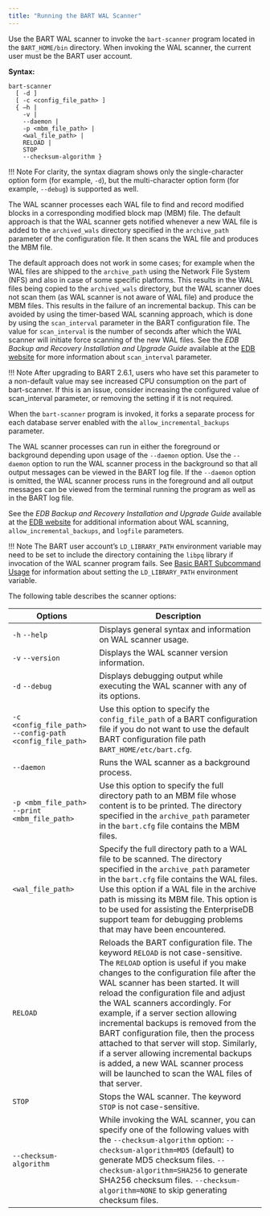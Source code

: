 ```yaml
---
title: "Running the BART WAL Scanner"
---
```


<div id="running_the_bart_wal_scanner" class="registered_link"></div>

Use the BART WAL scanner to invoke the `bart-scanner` program located in the `BART_HOME/bin` directory. When invoking the WAL scanner, the current user must be the BART user account.

**Syntax:**

```text
bart-scanner
  [ -d ]
  [ -c <config_file_path> ]
  { –h |
    -v |
    --daemon |
    -p <mbm_file_path> |
    <wal_file_path> |
    RELOAD |
    STOP
    --checksum-algorithm }
```

!!! Note
    For clarity, the syntax diagram shows only the single-character option form (for example, `-d`), but the multi-character option form (for example, `--debug`) is supported as well.

The WAL scanner processes each WAL file to find and record modified blocks in a corresponding modified block map (MBM) file. The default approach is that the WAL scanner gets notified whenever a new WAL file is added to the `archived_wals` directory specified in the `archive_path` parameter of the configuration file. It then scans the WAL file and produces the MBM file.

The default approach does not work in some cases; for example when the WAL files are shipped to the `archive_path` using the Network File System (NFS) and also in case of some specific platforms. This results in the WAL files being copied to the `archived_wals` directory, but the WAL scanner does not scan them (as WAL scanner is not aware of WAL file) and produce the MBM files. This results in the failure of an incremental backup. This can be avoided by using the timer-based WAL scanning approach, which is done by using the `scan_interval` parameter in the BART configuration file. The value for `scan_interval` is the number of seconds after which the WAL scanner will initiate force scanning of the new WAL files. See the *EDB Backup and Recovery Installation and Upgrade Guide* available at the [EDB website](/bart/latest/bart_inst/) for more information about `scan_interval` parameter.

!!! Note
    After upgrading to BART 2.6.1, users who have set this parameter to a non-default value may see increased CPU consumption on the part of bart-scanner. If this is an issue, consider increasing the configured value of scan_interval parameter, or removing the setting if it is not required.

When the `bart-scanner` program is invoked, it forks a separate process for each database server enabled with the `allow_incremental_backups` parameter.

The WAL scanner processes can run in either the foreground or background depending upon usage of the `--daemon` option. Use the `--daemon` option to run the WAL scanner process in the background so that all output messages can be viewed in the BART log file. If the `--daemon` option is omitted, the WAL scanner process runs in the foreground and all output messages can be viewed from the terminal running the program as well as in the BART log file.

See the *EDB Backup and Recovery Installation and Upgrade Guide* available at the [EDB website](/bart/latest/bart_inst/) for additional information about WAL scanning, `allow_incremental_backups`, and `logfile` parameters.

!!! Note
    The BART user account’s `LD_LIBRARY_PATH` environment variable may need to be set to include the directory containing the `libpq` library if invocation of the WAL scanner program fails. See [Basic BART Subcommand Usage](03_basic_bart_subcommand_usage/#basic_bart_subcommand_usage) for information about setting the `LD_LIBRARY_PATH` environment variable.

The following table describes the scanner options:

| Options                                                     | Description                                                                                                                                                                                                                                                                                                                                                                                                                                                                                                                                                                                       |
| ----------------------------------------------------------- | ------------------------------------------------------------------------------------------------------------------------------------------------------------------------------------------------------------------------------------------------------------------------------------------------------------------------------------------------------------------------------------------------------------------------------------------------------------------------------------------------------------------------------------------------------------------------------------------------- |
| `-h` `--help`                                               | Displays general syntax and information on WAL scanner usage.                                                                                                                                                                                                                                                                                                                                                                                                                                                                                                                                     |
| `-v` `--version`                                            | Displays the WAL scanner version information.                                                                                                                                                                                                                                                                                                                                                                                                                                                                                                                                                     |
| `-d` `--debug`                                              | Displays debugging output while executing the WAL scanner with any of its options.                                                                                                                                                                                                                                                                                                                                                                                                                                                                                                                |
| `-c <config_file_path>`  `--config-path <config_file_path>` | Use this option to specify the `config_file_path` of a BART configuration file if you do not want to use the default BART configuration file path `BART_HOME/etc/bart.cfg`.                                                                                                                                                                                                                                                                                                                                                                                                                       |
| `--daemon`                                                  | Runs the WAL scanner as a background process.                                                                                                                                                                                                                                                                                                                                                                                                                                                                                                                                                     |
| `-p <mbm_file_path>` `--print <mbm_file_path>`              | Use this option to specify the full directory path to an MBM file whose content is to be printed. The directory specified in the `archive_path` parameter in the `bart.cfg` file contains the MBM files.                                                                                                                                                                                                                                                                                                                                                                                          |
| `<wal_file_path>`                                           | Specify the full directory path to a WAL file to be scanned. The directory specified in the `archive_path` parameter in the `bart.cfg` file contains the WAL files. Use this option if a WAL file in the archive path is missing its MBM file. This option is to be used for assisting the EnterpriseDB support team for debugging problems that may have been encountered.                                                                                                                                                                                                                       |
| `RELOAD`                                                    | Reloads the BART configuration file. The keyword `RELOAD` is not case-sensitive. The `RELOAD` option is useful if you make changes to the configuration file after the WAL scanner has been started. It will reload the configuration file and adjust the WAL scanners accordingly. For example, if a server section allowing incremental backups is removed from the BART configuration file, then the process attached to that server will stop. Similarly, if a server allowing incremental backups is added, a new WAL scanner process will be launched to scan the WAL files of that server. |
| `STOP`                                                      | Stops the WAL scanner. The keyword `STOP` is not case-sensitive.                                                                                                                                                                                                                                                                                                                                                                                                                                                                                                                                  |
| `--checksum-algorithm`                                      | While invoking the WAL scanner, you can specify one of the following values with the `--checksum-algorithm` option: `--checksum-algorithm=MD5` (default) to generate MD5 checksum files. `--checksum-algorithm=SHA256` to generate SHA256 checksum files. `--checksum-algorithm=NONE` to skip generating checksum files.                                                                                                                                                                                                                                                                          |
